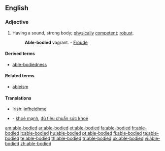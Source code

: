 ==English==

===Adjective===
{{en-adj|pos=[[able]]-[[body|bodied]]}}

# Having a sound, strong body; [[physically]] [[competent]]; [[robust]].
#: '''Able-bodied''' vagrant. - [[w:James Anthony Froude|Froude]]

====Derived terms====
* [[able-bodiedness]]

====Related terms====
* [[ableism]]

====Translations====
* Irish: [[infheidhme]]

{{checktrans-top}}
* {{ttbc|Vietnamese}} - [[khoẻ mạnh]], [[đủ tiêu chuẩn sức khoẻ]]
{{trans-bottom}}

[[am:able-bodied]]
[[ar:able-bodied]]
[[et:able-bodied]]
[[fa:able-bodied]]
[[fr:able-bodied]]
[[it:able-bodied]]
[[hu:able-bodied]]
[[pt:able-bodied]]
[[fi:able-bodied]]
[[ta:able-bodied]]
[[te:able-bodied]]
[[th:able-bodied]]
[[tr:able-bodied]]
[[uk:able-bodied]]
[[vi:able-bodied]]
[[zh:able-bodied]]